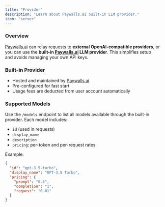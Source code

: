 ```yaml
---
title: "Provider"
description: "Learn about Paywalls.ai built-in LLM provider."
icon: "server"
---
```


### Overview

[Paywalls.ai](http://Paywalls.ai) can relay requests to **external OpenAI-compatible providers**, or you can use the **built-in **[**Paywalls.ai**](http://Paywalls.ai)** LLM provider**. This simplifies setup and avoids managing your own API keys.

### Built-in Provider

- Hosted and maintained by [Paywalls.ai](http://Paywalls.ai)
- Pre-configured for fast start
- Usage fees are deducted from user account automatically

### Supported Models

Use the `/models` endpoint to list all models available through the built-in provider. Each model includes:

- `id` (used in requests)
- `display_name`
- `description`
- `pricing`: per-token and per-request rates

Example:

```json
{
  "id": "gpt-3.5-turbo",
  "display_name": "GPT-3.5 Turbo",
  "pricing": {
    "prompt": "0.5",
    "completion": "1",
    "request": "0.01"
  }
}
```
